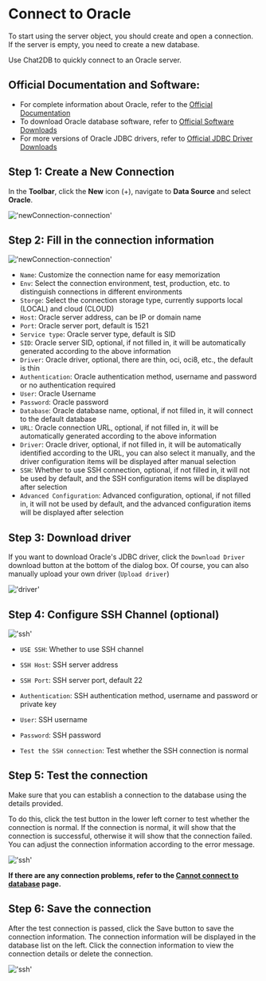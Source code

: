 # Connect to Oracle

To start using the server object, you should create and open a connection. If the server is empty, you need to create a new database.

Use Chat2DB to quickly connect to an Oracle server.

## Official Documentation and Software:

- For complete information about Oracle, refer to the [Official Documentation](https://docs.oracle.com/en/database/oracle/oracle-database/)
- To download Oracle database software, refer to [Official Software Downloads](https://www.oracle.com/cn/database/technologies/oracle-database-software-downloads.html)
- For more versions of Oracle JDBC drivers, refer to [Official JDBC Driver Downloads](https://www.oracle.com/database/technologies/appdev/jdbc-downloads.html)

## Step 1: Create a New Connection

In the **Toolbar**, click the **New** icon (+), navigate to **Data Source** and select **Oracle**.

!['newConnection-connection'](/image/connection/oracle01.png)

## Step 2: Fill in the connection information

!['newConnection-connection'](/image/connection/oracle02.png)

- `Name`: Customize the connection name for easy memorization
- `Env`: Select the connection environment, test, production, etc. to distinguish connections in different environments
- `Storge`: Select the connection storage type, currently supports local (LOCAL) and cloud (CLOUD)
- `Host`: Oracle server address, can be IP or domain name
- `Port`: Oracle server port, default is 1521
- `Service type`: Oracle server type, default is SID
- `SID`: Oracle server SID, optional, if not filled in, it will be automatically generated according to the above information
- `Driver`: Oracle driver, optional, there are thin, oci, oci8, etc., the default is thin
- `Authentication`: Oracle authentication method, username and password or no authentication required
- `User`: Oracle Username
- `Password`: Oracle password
- `Database`: Oracle database name, optional, if not filled in, it will connect to the default database
- `URL`: Oracle connection URL, optional, if not filled in, it will be automatically generated according to the above information
- `Driver`: Oracle driver, optional, if not filled in, it will be automatically identified according to the URL, you can also select it manually, and the driver configuration items will be displayed after manual selection
- `SSH`: Whether to use SSH connection, optional, if not filled in, it will not be used by default, and the SSH configuration items will be displayed after selection
- `Advanced Configuration`: Advanced configuration, optional, if not filled in, it will not be used by default, and the advanced configuration items will be displayed after selection

## Step 3: Download driver

If you want to download Oracle's JDBC driver, click the `Download Driver` download button at the bottom of the dialog box. Of course, you can also manually upload your own driver (`Upload driver`)

!['driver'](/image/connection/driver.png)

## Step 4: Configure SSH Channel (optional)

!['ssh'](/image/connection/ssh.png)

- `USE SSH`: Whether to use SSH channel

- `SSH Host`: SSH server address

- `SSH Port`: SSH server port, default 22

- `Authentication`: SSH authentication method, username and password or private key

- `User`: SSH username

- `Password`: SSH password

- `Test the SSH connection`: Test whether the SSH connection is normal

## Step 5: Test the connection

Make sure that you can establish a connection to the database using the details provided.

To do this, click the test button in the lower left corner to test whether the connection is normal. If the connection is normal, it will show that the connection is successful, otherwise it will show that the connection failed. You can adjust the connection information according to the error message.

!['ssh'](/image/connection/test.png)

**If there are any connection problems, refer to the [Cannot connect to database](https://docs.chat2db.ai/en-US/docs/question/Cannot-connect-to-database) page.**

## Step 6: Save the connection

After the test connection is passed, click the Save button to save the connection information. The connection information will be displayed in the database list on the left. Click the connection information to view the connection details or delete the connection.

!['ssh'](/image/connection/test.png)